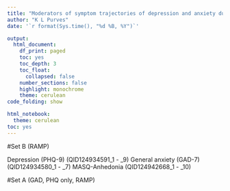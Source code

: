 ```yaml
---
title: "Moderators of symptom trajectories of depression and anxiety during the COVID-19 pandemic: data set preparation"
author: "K L Purves"
date: '`r format(Sys.time(), "%d %B, %Y")`'

output:
  html_document:
    df_print: paged
    toc: yes
    toc_depth: 3
    toc_float:
      collapsed: false
    number_sections: false
    highlight: monochrome
    theme: cerulean
code_folding: show

html_notebook:
  theme: cerulean
toc: yes
---
```


#Set B (RAMP)

Depression (PHQ-9) (QID124934591_1 - _9)
General anxiety (GAD-7) (QID124934580_1 - _7)
MASQ-Anhedonia (QID124942668_1 - _10)

#Set A (GAD, PHQ only, RAMP)
